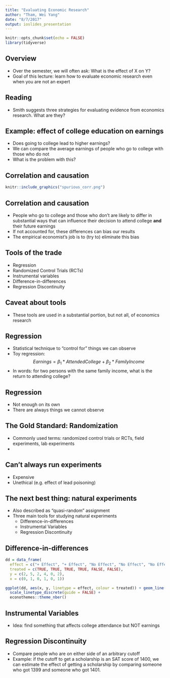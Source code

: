 ```yaml
---
title: "Evaluating Economic Research"
author: "Tham, Wei Yang"
date: "8/7/2017"
output: ioslides_presentation
---
```


```r
knitr::opts_chunk$set(echo = FALSE)
library(tidyverse)
```

## Overview

- Over the semester, we will often ask: What is the effect of X on Y?
- Goal of this lecture: learn how to evaluate economic research even when you are not an expert

## Reading

- Smith suggests three strategies for evaluating evidence from economics research. What are they?

## Example: effect of college education on earnings
- Does going to college lead to higher earnings?
- We can compare the average earnings of people who go to college with those who do not
- What is the problem with this?

## Correlation and causation
```r
knitr::include_graphics("spurious_corr.png")
```

<!--
![](spurious_corr.png){ width=70% }
-->

## Correlation and causation
- People who go to college and those who don't are likely to differ in substantial ways that can influence their decision to attend college **and** their future earnings
- If not accounted for, these differences can bias our results
- The empirical economist's job is to (try to) eliminate this bias

## Tools of the trade
- Regression
- Randomized Control Trials (RCTs)
- Instrumental variables
- Difference-in-differences
- Regression Discontinuity

## Caveat about tools
- These tools are used in a substantial portion, but not all, of economics research

## Regression
- Statistical technique to "control for" things we can observe
- Toy regression: 
$$ Earnings = \beta_1 * AttendedCollege + \beta_2 * FamilyIncome $$ 
- In words: for two persons with the same family income, what is the return to attending college?

## Regression
- Not enough on its own
- There are always things we cannot observe

## The Gold Standard: Randomization
- Commonly used terms: randomized control trials or RCTs, field experiments, lab experiments
- 

## Can't always run experiments
- Expensive
- Unethical (e.g. effect of lead poisoning)

## The next best thing: natural experiments
- Also described as "quasi-random" assignment
- Three main tools for studying natural experiments
    - Difference-in-differences
    - Instrumental Variables
    - Regression Discontinuity

## Difference-in-differences
```r
dd = data_frame(
  effect = c("+ Effect", "+ Effect", "No Effect", "No Effect", "No Effect", "No Effect"), 
  treated = c(TRUE, TRUE, TRUE, TRUE, FALSE, FALSE), 
  y = c(2, 5, 2, 4, 0, 2), 
  x = c(0, 1, 0, 1, 0, 1))

ggplot(dd, aes(x, y, linetype = effect, colour = treated)) + geom_line() + 
  scale_linetype_discrete(guide = FALSE) + 
  econothemes::theme_nber()
```

## Instrumental Variables
- Idea: find something that affects college attendance but NOT earnings

## Regression Discontinuity
- Compare people who are on either side of an arbitrary cutoff 
- Example: if the cutoff to get a scholarship is an SAT score of 1400, we can estimate the effect of getting a scholarship by comparing someone who got 1399 and someone who got 1401.  








